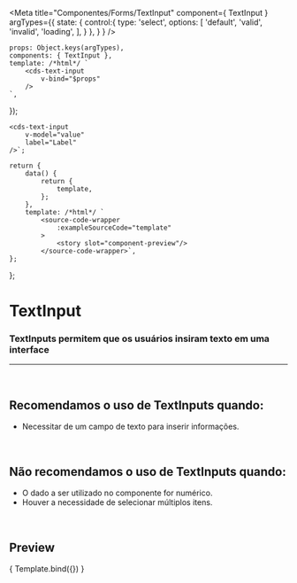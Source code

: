 
<Meta
	title="Componentes/Forms/TextInput"
	component={ TextInput }
	argTypes={{
		state: {
			control:{
				type: 'select',
				options: [
					'default',
					'valid',
					'invalid',
					'loading',
				],
			}
		},
	}
}
/>

	props: Object.keys(argTypes),
	components: { TextInput },
	template: /*html*/ `
		<cds-text-input
			v-bind="$props" 
		/>
	`,
});

	<cds-text-input
		v-model="value"
		label="Label"
	/>`;

	return {
		data() {
			return {
				template,
			};
		},
		template: /*html*/ `
			<source-code-wrapper
				:exampleSourceCode="template"
			>
				<story slot="component-preview"/>
			</source-code-wrapper>`,
	};
};

# TextInput

### TextInputs permitem que os usuários insiram texto em uma interface
---
<br />

## Recomendamos o uso de TextInputs quando:
- Necessitar de um campo de texto para inserir informações.

<br />

## Não recomendamos o uso de TextInputs quando:
- O dado a ser utilizado no componente for numérico.
- Houver a necessidade de selecionar múltiplos itens.

<br />

## Preview

<Canvas>
	<Story
		name="TextInput"
		decorators={[docsDecorator]}
	>
		{ Template.bind({}) }
	</Story>
</Canvas>

<ArgsTable story="TextInput" />